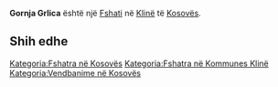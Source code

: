 {{Fshat në Kosovës
 | Emri                = Gornja Grlica
 | EmriAlt                = Gerlice e Eperme,Gorna Grlica,Gornja Grlica,Gryka e Eperme,Gryka e Epërme,Gërlice e Epërme,Gërlicë e Epërme,Горња Грлица
 | Emri (Rasa dhanore) = 
 | Figura              = 
 | Shteti              = Kosovës
 | Komuna              = Klinë
 | Kodi postar         = 
 | Sipërfaqja          = 

 | Popullsia           = 

 | Regj. i popullsisë  = 
 | Dend. e popullsisë  = 
 | Faqja zyrtare       = 
 <!--- Koordinatat ----> 
 | Gjerësia            = 42.27611
 | Gjatësia            = 21.16556
 | Lartësia            = 
}}
'''Gornja Grlica''' është një [[Fshati]] në [[Klinë]] të [[Kosovës]].

<!-- == Gjeografia == -->
<!-- == Historia == -->
<!-- == Demografia == -->
== Shih edhe ==
{{Komuna Klinë}}
{{Kosovo-Administrata-Cung}}

[[Kategoria:Fshatra në Kosovës]]
[[Kategoria:Fshatra në Kommunes Klinë]]
[[Kategoria:Vendbanime në Kosovës]]